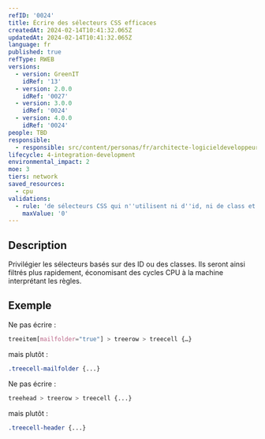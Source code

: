 ```yaml
---
refID: '0024'
title: Écrire des sélecteurs CSS efficaces
createdAt: 2024-02-14T10:41:32.065Z
updatedAt: 2024-02-14T10:41:32.065Z
language: fr
published: true
refType: RWEB
versions:
  - version: GreenIT
    idRef: '13'
  - version: 2.0.0
    idRef: '0027'
  - version: 3.0.0
    idRef: '0024'
  - version: 4.0.0
    idRef: '0024'
people: TBD
responsible:
  - responsible: src/content/personas/fr/architecte-logicieldeveloppeur.mdx
lifecycle: 4-integration-development
environmental_impact: 2
moe: 3
tiers: network
saved_resources:
  - cpu
validations:
  - rule: 'de sélecteurs CSS qui n''utilisent ni d''id, ni de class et ni d''attribut'
    maxValue: '0'
---
```


## Description

Privilégier les sélecteurs basés sur des ID ou des classes. Ils seront ainsi filtrés plus rapidement, économisant des cycles CPU à la machine interprétant les règles.

## Exemple

Ne pas écrire :

```css
treeitem[mailfolder="true"] > treerow > treecell {…}
```

mais plutôt :

```css
.treecell-mailfolder {...}
```

Ne pas écrire :

```css
treehead > treerow > treecell {...}
```

mais plutôt :

```css
.treecell-header {...}
```
